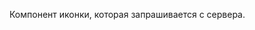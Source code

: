 


Компонент иконки, которая запрашивается с сервера.

<Preview>
    <div>
        <FileUploadItem
            name='Довольно длинное название файла.pdf'
            uploadDate='22.01.2018'
            size={ 500000000 }
            showDelete={false}
            showRestore={true}
        />
        <FileUploadItem
            name='Название файла.pdf'
            uploadDate='22.01.2018'
            size={ 45000 }
            showDelete={true}
        />
        <FileUploadItem
            name='Название файла.pdf'
            uploadDate='22.01.2018'
            size={ 50000000 }
            showDelete={true}
        />
        <FileUploadItem
            name='Название файла.txt'
            uploadDate='22.01.2018'
            size={ 45000 }
            downloadLink='/link'
            uploadStatus='SUCCESS'
            showDelete={true}
        />
        <FileUploadItem
            name='Название файла.jpg'
            uploadDate='22.01.2018'
            size={ 45000 }
            uploadStatus='ERROR'
            showDelete={true}
        />
        <FileUploadItem
            name='Название файла.png'
            uploadDate='22.01.2018'
            size={ 45000 }
            uploadStatus='UPLOADING'
            uploadPercent={ 23.5678 }
            showDelete={true}
        />
        <FileUploadItem
            name='Название файла.pdf'
            uploadDate='22.01.2018'
            size={ '' }
            uploadStatus='LOADING'
            showDelete={false}
            />
        <FileUploadItem
            name='Название файла.png'
            uploadDate='22.01.2018'
            size={ 450000000 }
            uploadStatus='ERROR'
            error='размер больше 20 МБ'
            showDelete={false}
        />
    </div>
</Preview>

